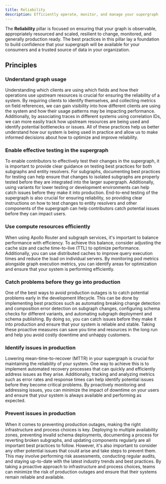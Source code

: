 ```yaml
---
title: Reliability
description: Efficiently operate, monitor, and manage your supergraph
---
```


The **Reliability** pillar is focused on ensuring that your graph is observable, appropriately resourced and scaled,
resilient to change, monitored, and generally production ready. The best practices in this pillar lay a foundation to
build confidence that your supergraph will be available for your consumers and a trusted source of data in your organization.

## Principles

### Understand graph usage

Understanding which clients are using which fields and how their operations use upstream resources is crucial for ensuring the reliability of a system. By requiring clients to identify themselves, and collecting metrics on field references, we can gain visibility into how different clients are using the system and how their usage patterns may be impacting performance. Additionally, by associating traces in different systems using correlation IDs, we can more easily track how upstream resources are being used and identify potential bottlenecks or issues. All of these practices help us better understand how our system is being used in practice and allow us to make informed decisions about how to optimize and improve reliability.

### Enable effective testing in the supergraph

To enable contributors to effectively test their changes in the supergraph, it is important to provide clear guidance on testing best practices for both subgraphs and entity resolvers. For subgraphs, documenting best practices for testing can help ensure that changes to isolated subgraphs are properly tested before they are integrated into the larger supergraph. Additionally, using variants for lower testing or development environments can help catch issues before they make it into production. End-to-end testing of the supergraph is also crucial for ensuring reliability, so providing clear instructions on how to test changes to entity resolvers and other components of the supergraph can help contributors catch potential issues before they can impact users.

### Use compute resources efficiently

When using Apollo Router and subgraph services, it's important to balance performance with efficiency. To achieve this balance, consider adjusting the cache size and cache time-to-live (TTL) to optimize performance. Additionally, you can use distributed caches to improve query execution times and reduce the load on individual servers. By monitoring pod metrics alongside graph execution metrics, you can identify areas for optimization and ensure that your system is performing efficiently.

### Catch problems before they go into production

One of the best ways to avoid production outages is to catch potential problems early in the development lifecycle. This can be done by implementing best practices such as automating breaking change detection and composition error detection on subgraph changes, configuring schema checks for different variants, and automating subgraph deployment and schema publishing. By doing so, you can catch issues before they make it into production and ensure that your system is reliable and stable. Taking these proactive measures can save you time and resources in the long run and help you avoid costly downtime and unhappy customers.

### Identify issues in production

Lowering mean-time-to-recover (MTTR) in your supergraph is crucial for maintaining the reliability of your system. One way to achieve this is to implement automated recovery processes that can quickly and efficiently address issues as they arise. Additionally, tracking and analyzing metrics such as error rates and response times can help identify potential issues before they become critical problems. By proactively monitoring and addressing issues, you can minimize the impact of downtime on your users and ensure that your system is always available and performing as expected.

### Prevent issues in production

When it comes to preventing production outages, making the right infrastructure and process choices is key. Deploying to multiple availability zones, preventing invalid schema deployments, documenting a process for reverting broken subgraphs, and updating components regularly are all important best practices to follow. However, it's also important to consider any other potential issues that could arise and take steps to prevent them. This may involve performing risk assessments, conducting regular audits, and staying up-to-date with the latest industry trends and best practices. By taking a proactive approach to infrastructure and process choices, teams can minimize the risk of production outages and ensure that their systems remain reliable and available.
